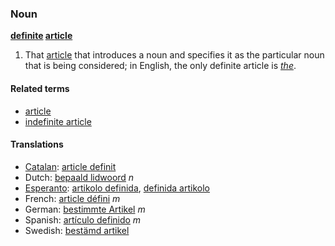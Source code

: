 ===Noun===
'''[[definite]] [[article]]'''

#That [[article]] that introduces a noun and specifies it as the particular noun that is being considered; in English, the only definite article is ''[[the]]''.

====Related terms====
*[[article]]
*[[indefinite article]]

====Translations====
*[[Catalan]]: [[article definit]]
*Dutch: [[bepaald lidwoord]] ''n''
*[[Esperanto]]: [[artikolo definida]], [[definida artikolo]]
*French: [[article défini]] ''m''
*German: [[bestimmte Artikel]] ''m''
*Spanish: [[artículo definido]] ''m''
*Swedish: [[bestämd artikel]]